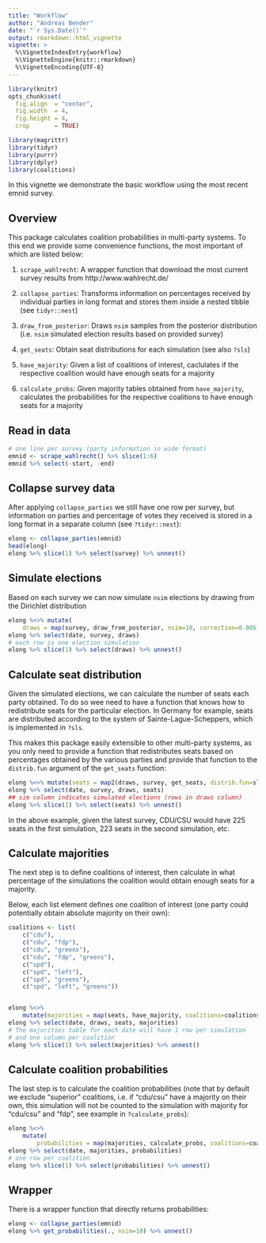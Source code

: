 ```yaml
---
title: "Workflow"
author: "Andreas Bender"
date: "`r Sys.Date()`"
output: rmarkdown::html_vignette
vignette: >
  %\VignetteIndexEntry{workflow}
  %\VignetteEngine{knitr::rmarkdown}
  %\VignetteEncoding{UTF-8}
---
```



```r
library(knitr)
opts_chunk$set(
  fig.align  = "center",
  fig.width  = 4,
  fig.height = 4,
  crop       = TRUE)
```


```r
library(magrittr)
library(tidyr)
library(purrr)
library(dplyr)
library(coalitions)
```


In this vignette we demonstrate the basic workflow using the most recent
emnid survey.

## Overview
This package calculates coalition probabilities in multi-party systems.
To this end we provide some convenience functions, the most important of which
are listed below:

1. `scrape_wahlrecht`: A wrapper function that download the most current
survey results from http://www.wahlrecht.de/

2. `collapse_parties`: Transforms information on percentages received by
individual parties in long format and stores them inside a nested tibble
(see `tidyr::nest`)

3. `draw_from_posterior`: Draws `nsim` samples from the posterior distribution
(i.e. `nsim` simulated election results based on provided survey)

4. `get_seats`: Obtain seat distributions for each simulation (see also `?sls`)

5. `have_majority`: Given a list of coalitions of interest, caclulates if the
respective coalition would have enough seats for a majority

6. `calculate_probs`: Given majority tables obtained from `have_majority`, calculates the probabilities for the respective coalitions to have enough
seats for a majority

## Read in data
```r
# one line per survey (party information in wide format)
emnid <- scrape_wahlrecht() %>% slice(1:6)
emnid %>% select(-start, -end)
```

## Collapse survey data
After applying `collapse_parties` we still have one row per survey,
but information on parties and percentage of votes they received is
stored in a long format in a separate column (see `?tidyr::nest`):

```r
elong <- collapse_parties(emnid)
head(elong)
elong %>% slice(1) %>% select(survey) %>% unnest()
```

## Simulate elections
Based on each survey we can now simulate `nsim` elections by drawing from the
Dirichlet distribution

```r
elong %<>% mutate(
	draws = map(survey, draw_from_posterior, nsim=10, correction=0.005))
elong %>% select(date, survey, draws)
# each row is one election simulation
elong %>% slice(1) %>% select(draws) %>% unnest()
```


## Calculate seat distribution
Given the simulated elections, we can calculate the number of seats each
party obtained. To do so wee need to have a function that knows how to
redistribute seats for the particular election. In Germany for example,
seats are distributed according to the system of Sainte-Lague-Scheppers, which
is implemented in `?sls`.

This makes this package easily extensible to other
multi-party systems, as you only need to provide a function that redistributes
seats based on percentages obtained by the various parties and provide that
function to the `distrib.fun` argument of the `get_seats` function:


```r
elong %<>% mutate(seats = map2(draws, survey, get_seats, distrib.fun=sls))
elong %>% select(date, survey, draws, seats)
## sim column indicates simulated elections (rows in draws column)
elong %>% slice(1) %>% select(seats) %>% unnest()
```

In the above example, given the latest survey, CDU/CSU would have 225 seats
in the first simulation, 223 seats in the second simulation, etc.


## Calculate majorities
The next step is to define coalitions of interest, then calculate in what
percentage of the simulations the coalition would obtain enough seats for
a majority.

Below, each list element defines one coalition of interest (one party
could potentially obtain absolute majority on their own):

```r
coalitions <- list(
	c("cdu"),
	c("cdu", "fdp"),
	c("cdu", "greens"),
	c("cdu", "fdp", "greens"),
	c("spd"),
	c("spd", "left"),
	c("spd", "greens"),
	c("spd", "left", "greens"))


elong %<>%
	mutate(majorities = map(seats, have_majority, coalitions=coalitions))
elong %>% select(date, draws, seats, majorities)
# The majorities table for each date will have 1 row per simulation
# and one column per coalition
elong %>% slice(1) %>% select(majorities) %>% unnest()
```


## Calculate coalition probabilities

The last step is to calculate the coalition probabilities (note that
by default we exclude "superior" coalitions, i.e. if "cdu/csu" have a majority
on their own, this simulation will not be counted to the simulation with
majority for "cdu/csu" and "fdp", see example in `?calculate_probs`):

```r
elong %<>%
	mutate(
		probabilities = map(majorities, calculate_probs, coalitions=coalitions))
elong %>% select(date, majorities, probabilities)
# one row per coalition
elong %>% slice(1) %>% select(probabilities) %>% unnest()
```


## Wrapper
There is a wrapper function that directly returns probabilities:

```r
elong <- collapse_parties(emnid)
elong %>% get_probabilities(., nsim=10) %>% unnest()
```

